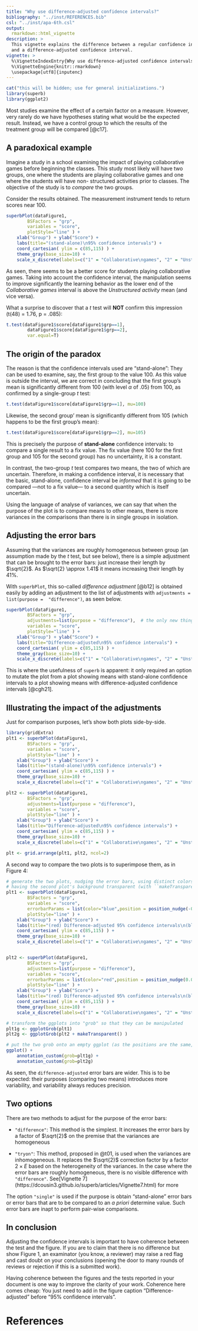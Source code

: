 ```yaml
---
title: "Why use difference-adjusted confidence intervals?"
bibliography: "../inst/REFERENCES.bib"
csl: "../inst/apa-6th.csl"
output: 
  rmarkdown::html_vignette
description: >
  This vignette explains the difference between a regular confidence interval
  and a difference-adjusted confidence interval.
vignette: >
  %\VignetteIndexEntry{Why use difference-adjusted confidence intervals?}
  %\VignetteEngine{knitr::rmarkdown}
  \usepackage[utf8]{inputenc}
---
```



```r
cat("this will be hidden; use for general initializations.")
library(superb)
library(ggplot2)
```

Most studies examine the effect of a certain factor on a measure. However, very rarely 
do we have hypotheses stating what would be the expected result. Instead, we have a 
control group to which the results of the treatment group will be compared [@c17].

## A paradoxical example

Imagine a study in a school examining the impact of playing collaborative games 
before beginning the classes. This study most likely will have two groups, one where
the students are playing collaborative games and one where the students will have non-
structured activities prior to classes. The objective of the study is to
*compare* the two groups.

Consider the results obtained. The measurement instrument tends to return scores
near 100.

```r
superbPlot(dataFigure1, 
        BSFactors = "grp", 
        variables = "score", 
        plotStyle="line" ) + 
    xlab("Group") + ylab("Score") + 
    labs(title="(stand-alone)\n95% confidence intervals") +
    coord_cartesian( ylim = c(85,115) ) +
    theme_gray(base_size=10) +
    scale_x_discrete(labels=c("1" = "Collaborative\ngames", "2" = "Unstructured\nactivity"))
```

As seen, there seems to be a better score for students playing collaborative games. 
Taking into account the confidence interval, the manipulation seems to improve
significantly the learning behavior as the lower end of the *Collaborative games* interval is above the *Unstructured activity* mean (and vice versa).

What a surprise to discover that a *t* test will **NOT** confirm this impression (t(48) = 1.76, p = .085):

```r
t.test(dataFigure1$score[dataFigure1$grp==1], 
        dataFigure1$score[dataFigure1$grp==2],
        var.equal=T)
```

## The origin of the paradox 

The reason is that the confidence intervals used are "stand-alone": They can be used to
examine, say, the first group to the value 100. As this value is outside the interval,
we are correct in concluding that the first group's mean is significantly different
from 100 (with level $\alpha$  of .05) from 100, as confirmed by a 
single-group *t* test:

```r
t.test(dataFigure1$score[dataFigure1$grp==1], mu=100)
```

Likewise, the second group' mean is significantly different from 105 (which happens
to be the first group's mean):

```r
t.test(dataFigure1$score[dataFigure1$grp==2], mu=105)
```

This is precisely the purpose of **stand-alone** confidence intervals: to compare a 
single result to a fix value. The fix value (here 100 for the first group 
and 105 for the second group) has no uncertainty, it is a constant. 

In contrast, the two-group *t* test compares two means, the two of which are
uncertain. Therefore, in making a confidence interval, it is necessary that 
the basic, stand-alone, confidence interval be *informed* that it is going to 
be compared ---not to a fix value--- to a second quantity which is itself 
uncertain.

Using the language of analyse of variances, we can say that when the purpose of the plot
is to compare means to other means, there is more variances in the comparisons than there
is in single groups in isolation.

## Adjusting the error bars

Assuming that the variances are roughly homogeneous between group (an assumption
made by the *t* test, but see below), there is a simple adjustment that can 
be brought to the 
error bars: just increase their length by $\sqrt{2}$. As $\sqrt{2} \approx 1.41$ 
it means increasing their length by 41%.

With ``superbPlot``, this so-called *difference adjustment* [@b12] is obtained easily
by adding an adjustment to the list of adjustments with ``adjustments = list(purpose = 
"difference")``, as seen below.

```r
superbPlot(dataFigure1, 
        BSFactors = "grp", 
        adjustments=list(purpose = "difference"),  # the only new thing here
        variables = "score", 
        plotStyle="line" ) + 
    xlab("Group") + ylab("Score") + 
    labs(title="Difference-adjusted\n95% confidence intervals") +
    coord_cartesian( ylim = c(85,115) ) + 
    theme_gray(base_size=10) +
    scale_x_discrete(labels=c("1" = "Collaborative\ngames", "2" = "Unstructured\nactivity"))
```

This is where the usefulness of ``superb`` is apparent: it only required an 
option to mutate the plot from a plot showing means with stand-alone confidence
intervals to a plot showing means with difference-adjusted confidence intervals [@cgh21].

## Illustrating the impact of the adjustments

Just for comparison purposes, let's show both plots side-by-side.

```r
library(gridExtra)
plt1 <- superbPlot(dataFigure1, 
        BSFactors = "grp", 
        variables = "score", 
        plotStyle="line" ) + 
    xlab("Group") + ylab("Score") + 
    labs(title="(stand-alone)\n95% confidence intervals") +
    coord_cartesian( ylim = c(85,115) ) +
    theme_gray(base_size=10) +
    scale_x_discrete(labels=c("1" = "Collaborative\ngames", "2" = "Unstructured\nactivity")) 

plt2 <- superbPlot(dataFigure1, 
        BSFactors = "grp", 
        adjustments=list(purpose = "difference"), 
        variables = "score", 
        plotStyle="line" ) + 
    xlab("Group") + ylab("Score") + 
    labs(title="Difference-adjusted\n95% confidence intervals") +
    coord_cartesian( ylim = c(85,115) ) + 
    theme_gray(base_size=10) +
    scale_x_discrete(labels=c("1" = "Collaborative\ngames", "2" = "Unstructured\nactivity")) 

plt <- grid.arrange(plt1, plt2, ncol=2)
```

A second way to compare the two plots is to superimpose them, as in Figure 4:

```r
# generate the two plots, nudging the error bars, using distinct colors, and 
# having the second plot's background transparent (with ``makeTransparent()`` )
plt1 <- superbPlot(dataFigure1, 
        BSFactors = "grp", 
        variables = "score", 
        errorbarParams = list(color="blue",position = position_nudge(-0.05) ),
        plotStyle="line" ) + 
    xlab("Group") + ylab("Score") + 
    labs(title="(red) Difference-adjusted 95% confidence intervals\n(blue) (stand-alone) 95% confidence intervals") +
    coord_cartesian( ylim = c(85,115) ) +
    theme_gray(base_size=10) +
    scale_x_discrete(labels=c("1" = "Collaborative\ngames", "2" = "Unstructured\nactivity")) 


plt2 <- superbPlot(dataFigure1, 
        BSFactors = "grp", 
        adjustments=list(purpose = "difference"), 
        variables = "score", 
        errorbarParams = list(color="red",position = position_nudge(0.05) ),
        plotStyle="line" ) + 
    xlab("Group") + ylab("Score") + 
    labs(title="(red) Difference-adjusted 95% confidence intervals\n(blue) (stand-alone) 95% confidence intervals") +
    coord_cartesian( ylim = c(85,115) ) + 
    theme_gray(base_size=10) +
    scale_x_discrete(labels=c("1" = "Collaborative\ngames", "2" = "Unstructured\nactivity"))

# transform the ggplots into "grob" so that they can be manipulated
plt1g <- ggplotGrob(plt1)
plt2g <- ggplotGrob(plt2 + makeTransparent() )

# put the two grob onto an empty ggplot (as the positions are the same, they will be overlayed)
ggplot() + 
    annotation_custom(grob=plt1g) + 
    annotation_custom(grob=plt2g)
```

As seen, the ``difference-adjusted`` error bars are wider. This is to be
expected: their purposes (comparing two means) introduces more variability,
and variability always reduces precision. 

## Two options

There are two methods to adjust for the purpose of the error bars:

* ``"difference"``: This method is the simplest. It increases the 
error bars by a factor of $\sqrt{2}$ on the premise that the variances
are homogeneous

* ``"tryon"``: This method, proposed in @t01, is used when the variances
are inhomogeneous. It replaces the $\sqrt{2}$ correction factor by a 
factor $2 \times E$ based on the heterogeneity of the variances. In the
case where the error bars are roughly homogeneous, there is no visible 
difference with ``"difference"``. See[Vignette  7]
(https://dcousin3.github.io/superb/articles/Vignette7.html) for more

The option ``"single"`` is used if the purpose is obtain "stand-alone" 
error bars or error bars that are to be compared to an *a priori* 
determine value. Such error bars are inapt to perform pair-wise 
comparisons.


## In conclusion

Adjusting the confidence intervals is important to have coherence between the test 
and the figure. If you are to claim that there is no difference but show Figure 1,
an examinator (you know, a reviewer) may raise a red flag and cast doubt on your
conclusions (opening the door to many rounds of reviews or rejection if this is a 
submitted work). 

Having coherence between the figures and the tests reported in your document is one
way to improve the clarity of your work. Coherence here comes cheap: You just need 
to add in the figure caption "Difference-adjusted" before "95% confidence intervals".


# References

